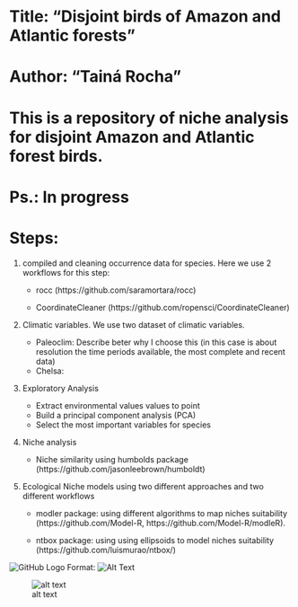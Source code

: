 ###################################################################################
# Title: "Disjoint birds of Amazon and Atlantic forests"
# Author: "Tainá Rocha"
# This is a repository of niche analysis for disjoint Amazon and Atlantic forest birds.
###################################################################################
# Ps.: In progress										

# Steps:

1. compiled and cleaning occurrence data for species. Here we use 2 workflows for this step:

    - rocc (https://github.com/saramortara/rocc)
    
    - CoordinateCleaner (https://github.com/ropensci/CoordinateCleaner)
    
2. Climatic variables. We use two dataset of climatic variables.
 
      - Paleoclim: Describe beter why I choose this (in this case is about resolution the time periods available, the most complete and recent data)
      - Chelsa:  
    
3. Exploratory Analysis 

      - Extract environmental values values to point 
      - Build a principal component analysis (PCA)
      - Select the most important variables for species
      
4. Niche analysis 

      - Niche similarity using humbolds package (https://github.com/jasonleebrown/humboldt)
      
5. Ecological Niche models using two different approaches and two different workflows

      - modler package: using different algorithms to map niches suitability  (https://github.com/Model-R,     https://github.com/Model-R/modleR).
      
      - ntbox package: using using ellipsoids to model niches suitability (https://github.com/luismurao/ntbox/)
      
      
![GitHub Logo](./docs/Workflow for niche and molecular analysis.svg)
Format: ![Alt Text](url) 


![alt text](https://github.com/Tai-Rocha/Disjoint_birds_AM_AF/blob/master/docs/Workflow%20for%20niche%20and%20molecular%20analysis%20(5).pngraw=true "Workflow")
